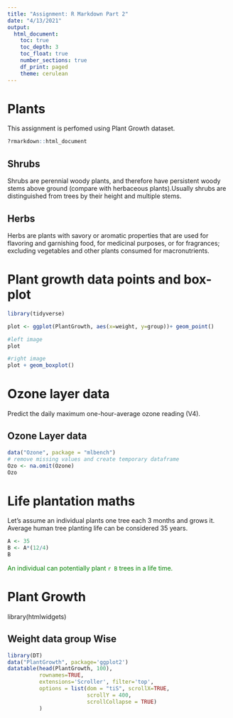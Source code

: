 ---
title: "Assignment: R Markdown Part 2"
date: "4/13/2021"
output: 
  html_document:
    toc: true
    toc_depth: 3
    toc_float: true
    number_sections: true
    df_print: paged
    theme: cerulean
---

# Plants {.tabset}

This assignment is perfomed using Plant Growth dataset.

```{r include=FALSE}
?rmarkdown::html_document
```

## Shrubs

Shrubs are perennial woody plants, and therefore have persistent woody stems above ground (compare with herbaceous plants).Usually shrubs are distinguished from trees by their height and multiple stems.

## Herbs

Herbs are plants with savory or aromatic properties that are used for flavoring and garnishing food, for medicinal purposes, or for fragrances; excluding vegetables and other plants consumed for macronutrients.

# Plant growth data points and box-plot

```{r echo=FALSE, fig.show='hold', message=FALSE, warning=FALSE, out.width="50%"}

library(tidyverse)

plot <- ggplot(PlantGrowth, aes(x=weight, y=group))+ geom_point()

#left image
plot

#right image
plot + geom_boxplot()
```

# Ozone layer data
Predict the daily maximum one-hour-average ozone reading (V4).

## Ozone Layer data

```{r}
data("Ozone", package = "mlbench")
# remove missing values and create temporary dataframe
Ozo <- na.omit(Ozone)
Ozo
```

# Life plantation maths
Let's assume an individual plants one tree each 3 months and grows it.
Average human tree planting life can be considered 35 years.

```{r}
A <- 35
B <- A*(12/4)
B
```

<span style="color:green;">
An individual can potentially plant `r B` trees in a life time.
</span>

# Plant Growth
library(htmlwidgets)

## Weight data group Wise

```{r  message=FALSE, warning=FALSE}
library(DT)
data("PlantGrowth", package='ggplot2')
datatable(head(PlantGrowth, 100),
          rownames=TRUE, 
          extensions='Scroller', filter='top',
          options = list(dom = "tiS", scrollX=TRUE,
                         scrollY = 400,
                         scrollCollapse = TRUE)
          )
```
